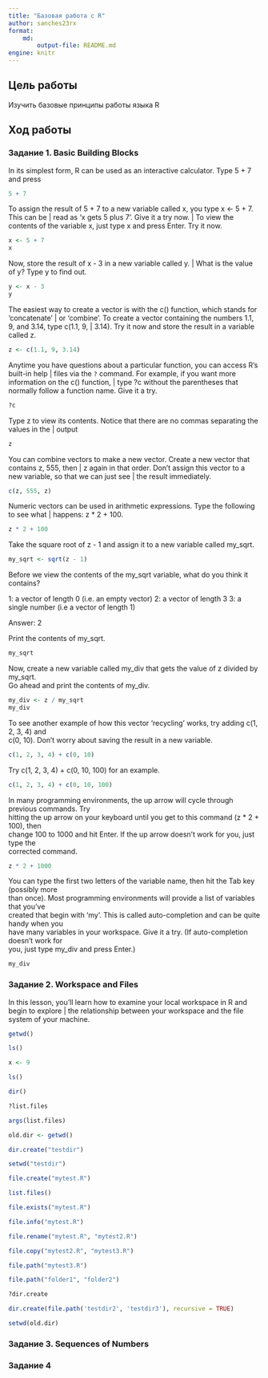 ```yaml
---
title: "Базовая работа с R"
author: sanches23rx
format: 
    md:
        output-file: README.md
engine: knitr
---
```


## Цель работы

Изучить базовые принципы работы языка R

## Ход работы

### Задание 1. Basic Building Blocks

| In its simplest form, R can be used as an interactive calculator. Type 5 + 7 and press

```r
5 + 7
```

To assign the result of 5 + 7 to a new variable called x, you type x <- 5 + 7. This can be
| read as 'x gets 5 plus 7'. Give it a try now.
| To view the contents of the variable x, just type x and press Enter. Try it now.

```r
x <- 5 + 7
x
```

| Now, store the result of x - 3 in a new variable called y. | What is the value of y? Type y to find out.

```r
y <- x - 3
y
```

The easiest way to create a vector is with the c() function, which stands for 'concatenate'
| or 'combine'. To create a vector containing the numbers 1.1, 9, and 3.14, type c(1.1, 9,
| 3.14). Try it now and store the result in a variable called z.

```r
z <- c(1.1, 9, 3.14)
```

Anytime you have questions about a particular function, you can access R's built-in help
| files via the `?` command. For example, if you want more information on the c() function,
| type ?c without the parentheses that normally follow a function name. Give it a try.

```r
?c
```

Type z to view its contents. Notice that there are no commas separating the values in the
| output

```r
z
```

You can combine vectors to make a new vector. Create a new vector that contains z, 555, then
| z again in that order. Don't assign this vector to a new variable, so that we can just see
| the result immediately.

```r
c(z, 555, z)
```

Numeric vectors can be used in arithmetic expressions. Type the following to see what
| happens: z * 2 + 100.

```r
z * 2 + 100
```

| Take the square root of z - 1 and assign it to a new variable called my_sqrt.

```r
my_sqrt <- sqrt(z - 1)
```

| Before we view the contents of the my_sqrt variable, what do you think it contains?

1: a vector of length 0 (i.e. an empty vector)
2: a vector of length 3
3: a single number (i.e a vector of length 1)

Answer: 2

| Print the contents of my_sqrt.

```r
my_sqrt
```

| Now, create a new variable called my_div that gets the value of z divided by my_sqrt.
| Go ahead and print the contents of my_div.

```r
my_div <- z / my_sqrt
my_div
```

| To see another example of how this vector 'recycling' works, try adding c(1, 2, 3, 4) and
| c(0, 10). Don't worry about saving the result in a new variable.

```r
c(1, 2, 3, 4) + c(0, 10)
```

| Try c(1, 2, 3, 4) + c(0, 10, 100) for an example.

```r
c(1, 2, 3, 4) + c(0, 10, 100)
```

| In many programming environments, the up arrow will cycle through previous commands. Try
| hitting the up arrow on your keyboard until you get to this command (z * 2 + 100), then
| change 100 to 1000 and hit Enter. If the up arrow doesn't work for you, just type the
| corrected command.

```r
z * 2 + 1000
```

| You can type the first two letters of the variable name, then hit the Tab key (possibly more
| than once). Most programming environments will provide a list of variables that you've
| created that begin with 'my'. This is called auto-completion and can be quite handy when you
| have many variables in your workspace. Give it a try. (If auto-completion doesn't work for
| you, just type my_div and press Enter.)

```r
my_div
```


### Задание 2. Workspace and Files
 In this lesson, you'll learn how to examine your local workspace in R and begin to explore
| the relationship between your workspace and the file system of your machine.

```r
getwd()

ls()

x <- 9

ls()

dir()

?list.files

args(list.files)

old.dir <- getwd()

dir.create("testdir")

setwd("testdir")

file.create("mytest.R")

list.files()

file.exists("mytest.R")

file.info("mytest.R")

file.rename("mytest.R", "mytest2.R")

file.copy("mytest2.R", "mytest3.R")

file.path("mytest3.R")

file.path("folder1", "folder2")

?dir.create

dir.create(file.path('testdir2', 'testdir3'), recursive = TRUE)

setwd(old.dir)

```

### Задание 3. Sequences of Numbers



### Задание 4


